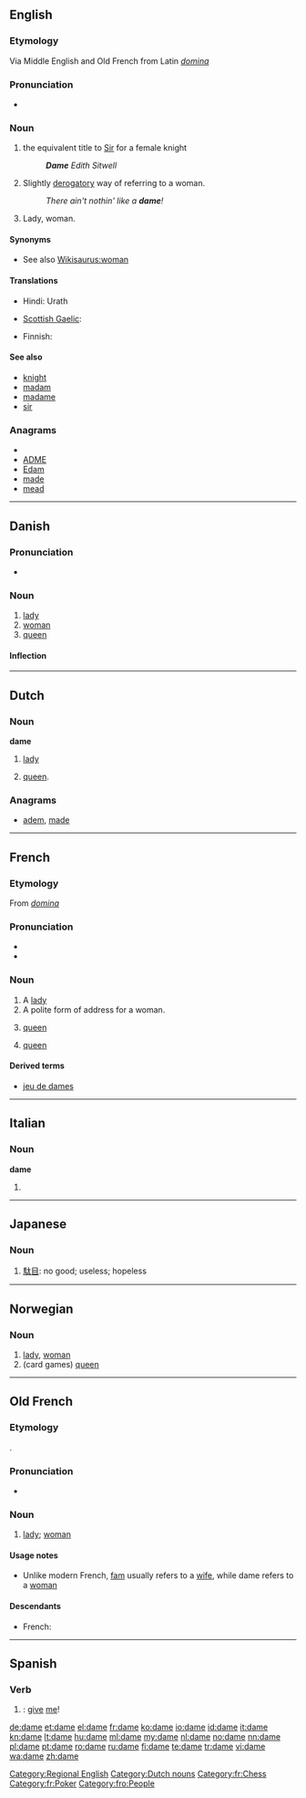 {{also|Dame}}
==English==

===Etymology===
Via Middle English and Old French from Latin ''[[domina]]''

===Pronunciation===
* {{rhymes|eɪm}}

===Noun===
{{en-noun}}

# {{British}} the equivalent title to [[Sir]] for a female knight
#: '''''Dame''' Edith Sitwell''
# {{informal|South Pacific}} Slightly [[derogatory]] way of referring to a woman.
#: ''There ain't nothin' like a '''dame'''!''
# {{archaic}} Lady, woman.

====Synonyms====
* See also [[Wikisaurus:woman]]

====Translations====
{{trans-top|archaic: lady, woman}}
* Hindi: Urath
{{trans-mid}}
* [[Scottish Gaelic]]: {{t+|gd|baintighearna|f|xs=Scottish Gaelic}}
{{trans-bottom}}

{{trans-top|equivalent title to Sir for a female knight}}
{{trans-mid}}
{{trans-bottom}}

{{trans-top|slightly derogatory way of referring to a woman}}
* Finnish: {{t+|fi|daami}}
{{trans-mid}}
{{trans-bottom}}

====See also====
* [[knight]]
* [[madam]]
* [[madame]]
* [[sir]]

===Anagrams===
* {{alphagram|adem}}
* [[ADME#English|ADME]]
* [[Edam#English|Edam]]
* [[made#English|made]]
* [[mead#English|mead]]

[[Category:Regional English]]

----

==Danish==

===Pronunciation===
* {{IPA|/daːmə/|[ˈd̥æːm̩]|lang=da}}

===Noun===
{{da-noun|n|r}}

# [[lady]]
# [[woman]]
# [[queen]] {{card games|lang=da}}

====Inflection====
{{da-noun-infl|n|r}}

----

==Dutch==

===Noun===
'''dame''' {{f}}

# [[lady]]
# {{chess|lang=nl}} [[queen]].

===Anagrams===
* [[adem#Dutch|adem]], [[made#Dutch|made]]

[[Category:Dutch nouns]]

----

==French==

===Etymology===
From {{etyl|la|fr}} ''[[domina]]''

===Pronunciation===
* {{audio|Fr-dame.ogg|audio}}
* {{IPA|[daːm]|lang=fr}}

===Noun===
{{fr-noun|f}}

# A [[lady]]
# A polite form of address for a woman.
# {{chess|lang=fr}} [[queen]]
# {{card games|lang=fr}} [[queen]]

====Derived terms====
* [[jeu de dames]]

[[Category:fr:Chess]]
[[Category:fr:Poker]]

----

==Italian==

===Noun===
'''dame''' {{f}}

# {{plural of|[[dama]]|lang=it}}

----

==Japanese==
{{ja-see-also|dame na}}

===Noun===
{{ja-noun|r|hira=だめ|hidx=ため'}}

# [[駄目]]: no good; useless; hopeless

----

==Norwegian==

===Noun===
{{no-noun-c|dam}}

# [[lady]], [[woman]]
# (card games) [[queen]]

----

==Old French==

===Etymology===
{{etyl|la|fro}} {{term|domina|lang=la}}.

===Pronunciation===
* {{IPA|/da.mə/|lang=fro}}

===Noun===
{{fro-noun|f}}

# [[lady]]; [[woman]]

====Usage notes====
* Unlike modern French, [[fam#Old French|fam]] usually refers to a [[wife]], while dame refers to a [[woman]]

====Descendants====
* French: {{l|fr|dame}}

[[Category:fro:People]]

----

==Spanish==

===Verb===
{{es-verb-form|dar}}

# {{es-compound of|d|ar|da|me|mood=imp|person=tú|nodot=yes}}: [[give]] [[me]]!

[[de:dame]]
[[et:dame]]
[[el:dame]]
[[fr:dame]]
[[ko:dame]]
[[io:dame]]
[[id:dame]]
[[it:dame]]
[[kn:dame]]
[[lt:dame]]
[[hu:dame]]
[[ml:dame]]
[[my:dame]]
[[nl:dame]]
[[no:dame]]
[[nn:dame]]
[[pl:dame]]
[[pt:dame]]
[[ro:dame]]
[[ru:dame]]
[[fi:dame]]
[[te:dame]]
[[tr:dame]]
[[vi:dame]]
[[wa:dame]]
[[zh:dame]]